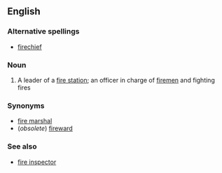==English==
===Alternative spellings===
*[[firechief]]

===Noun===
{{en-noun}}
# A leader of a [[fire station]]; an officer in charge of [[fireman|firemen]] and fighting fires

===Synonyms===
*[[fire marshal]]
*(''obsolete'') [[fireward]]

===See also===
*[[fire inspector]]